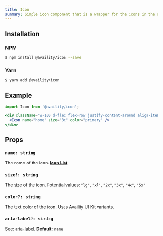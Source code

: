```yaml
---
title: Icon
summary: Simple icon component that is a wrapper for the icons in the availity uikit. **[Icon List](http://availity.github.io/availity-uikit/v3/icons)**
---
```


## Installation

### NPM

```bash
$ npm install @availity/icon --save
```

### Yarn

```bash
$ yarn add @availity/icon
```

## Example

```jsx live=true viewCode=true
import Icon from '@availity/icon';

<div className="w-100 d-flex flex-row justify-content-around align-items-center">
  <Icon name="home" size="3x" color="primary" />
</div>
```

## Props

### `name: string`

The name of the icon. **[Icon List](http://availity.github.io/availity-uikit/v3/icons)**

### `size?: string`

The size of the icon. Potential values: `"lg"`, `"xl"`, `"2x"`, `"3x"`, `"4x"`, `"5x"`

### `color?: string`

The text color of the icon. Uses Availity UI Kit variants.

### `aria-label?: string`

See: [aria-label](https://developer.mozilla.org/en-US/docs/Web/Accessibility/ARIA/ARIA_Techniques/Using_the_aria-label_attribute). **Default:** `name`
